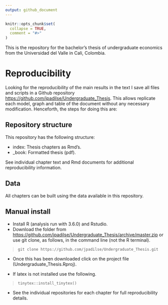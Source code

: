 ```yaml
---
output: github_document
---
```


<!-- README.md is generated from README.Rmd. Please edit that file -->

```r
knitr::opts_chunk$set(
  collapse = TRUE,
  comment = "#>"
)
```

This is the repository for the bachelor's thesis of undergraduate economics from the Universidad del Valle in Cali, Colombia.

# Reproducibility {#reproducibility}

Looking for the reproducibility of the main results in the text I save all files and scripts in a Github repository <https://github.com/jpadilse/Undergraduate_Thesis>. This allows replicate each model, graph and table of the document without any necessary modification. Henceforth, the steps for doing this are:

## Repository structure

This repository has the following structure:

- index: Thesis chapters as Rmd's.
- _book: Formatted thesis (pdf).

See individual chapter text and Rmd documents for additional reproducibility information.

## Data

All chapters can be built using the data available in this repository. 

## Manual install

- Install R (analysis run with 3.6.0) and Rstudio.
- Download the folder from <https://github.com/jpadilse/Undergraduate_Thesis/archive/master.zip> or use git clone, as follows, in the command line (not the R terminal).

> `git clone https://github.com/jpadilse/Undergraduate_Thesis.git`

- Once this has been downloaded click on the project file (Undergraduate_Thesis.Rproj).

- If latex is not installed use the following.

> `tinytex::install_tinytex()`

- See the individual repositories for each chapter for full reproducibility details.
